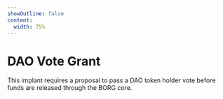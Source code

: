 ```yaml
---
showOutline: false
content:
  width: 75%
---
```


# DAO Vote Grant

This implant requires a proposal to pass a DAO token holder vote before funds are released through the BORG core.

